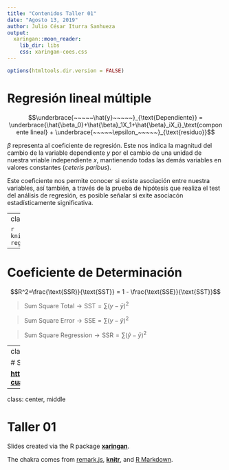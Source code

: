 ```yaml
---
title: "Contenidos Taller 01"
date: "Agosto 13, 2019"
author: Julio César Iturra Sanhueza
output:
  xaringan::moon_reader:
    lib_dir: libs
    css: xaringan-coes.css
---
```

```r
options(htmltools.dir.version = FALSE)
```


# Regresión lineal múltiple

$$\underbrace{~~~~~\hat{y}~~~~~}_{\text{Dependiente}} = \underbrace{\hat{\beta_0}+\hat{\beta}_1X_1+\hat{\beta}_iX_i}_\text{componente lineal} + \underbrace{~~~~~\epsilon_~~~~~}_{\text{residuo}}$$ 

$\beta$ representa al coeficiente de regresión. Este nos indica la magnitud del cambio de la variable dependiente $y$ por el cambio de una unidad de nuestra vriable independiente $x$, mantienendo todas las demás variables en valores constantes (*ceteris paribus*). 

Este coeficiente nos permite conocer si existe asociación entre nuestra variables, así también, a través de la prueba de hipótesis que realiza el test del análisis de regresión, es posible señalar si exite asociacón estadísticamente significativa.

---
class: middle, center

```r
knitr::include_graphics('images/fitted-regress1.png')
```

---

# Coeficiente de Determinación

$$R^2=\frac{\text{SSR}}{\text{SST}} = 1 - \frac{\text{SSE}}{\text{SST}}$$

> $\text{Sum Square Total}  \rightarrow  \text{SST}= \sum(y-\bar{y})^2$

> $\text{Sum Square Error}  \rightarrow \text{SSE}= \sum(y-\hat{y})^2$

> $\text{Sum Square Regression}  \rightarrow \text{SSR}= \sum(\hat{y}-\bar{y})^2$


---
class:middle, center

# Sitio web del curso:

[**https://jciturras.github.io/met-cuanti-doc19/**](https://jciturras.github.io/met-cuanti-doc19/)
---
class: center, middle

# Taller 01

Slides created via the R package [**xaringan**](https://github.com/yihui/xaringan).

The chakra comes from [remark.js](https://remarkjs.com), [**knitr**](http://yihui.name/knitr), and [R Markdown](https://rmarkdown.rstudio.com).



